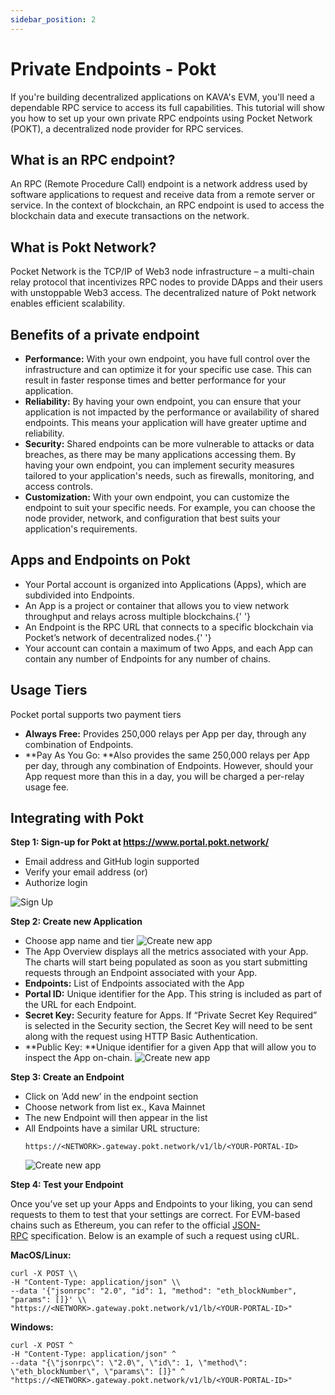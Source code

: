 ```yaml
---
sidebar_position: 2
---
```


# Private Endpoints - Pokt

If you're building decentralized applications on KAVA's EVM, you'll need a dependable RPC service to access its full capabilities. This tutorial will show you how to set up your own private RPC endpoints using Pocket Network (POKT), a decentralized node provider for RPC services.

## What is an RPC endpoint?

An RPC (Remote Procedure Call) endpoint is a network address used by software applications to request and receive data from a remote server or service. In the context of blockchain, an RPC endpoint is used to access the blockchain data and execute transactions on the network.

## What is Pokt Network?

Pocket Network is the TCP/IP of Web3 node infrastructure – a multi-chain relay protocol that incentivizes RPC nodes to provide DApps and their users with unstoppable Web3 access. The decentralized nature of Pokt network enables efficient scalability.

## Benefits of a private endpoint

- **Performance:** With your own endpoint, you have full control over the
  infrastructure and can optimize it for your specific use case. This can
  result in faster response times and better performance for your application.
- **Reliability:** By having your own endpoint, you can ensure that your
  application is not impacted by the performance or availability of shared
  endpoints. This means your application will have greater uptime and
  reliability.
- **Security:** Shared endpoints can be more vulnerable to attacks or data
  breaches, as there may be many applications accessing them. By having your
  own endpoint, you can implement security measures tailored to your
  application's needs, such as firewalls, monitoring, and access controls.
- **Customization:** With your own endpoint, you can customize the endpoint
  to suit your specific needs. For example, you can choose the node provider,
  network, and configuration that best suits your application's requirements.

## Apps and Endpoints on Pokt

- Your Portal account is organized into Applications (Apps), which are
  subdivided into Endpoints.
- An App is a project or container that allows you to view network throughput
  and relays across multiple blockchains.{' '}
- An Endpoint is the RPC URL that connects to a specific blockchain via
  Pocket’s network of decentralized nodes.{' '}
- Your account can contain a maximum of two Apps, and each App can contain any
  number of Endpoints for any number of chains.

## Usage Tiers

Pocket portal supports two payment tiers

- **Always Free:** Provides 250,000 relays per App per day, through any
  combination of Endpoints.
- **Pay As You Go: **Also provides the same 250,000 relays per App per day,
  through any combination of Endpoints. However, should your App request more
  than this in a day, you will be charged a per-relay usage fee.

## Integrating with Pokt

**Step 1: Sign-up for Pokt at https://www.portal.pokt.network/**

- Email address and GitHub login supported
- Verify your email address (or)
- Authorize login

![Sign Up](../../static/img/tutorial/pokt/1.jpg)

**Step 2: Create new Application**

- Choose app name and tier
  ![Create new app](../../static/img/tutorial/pokt/2.jpg)
- The App Overview displays all the metrics associated with your App. The charts will start being populated as soon as you start submitting requests through an Endpoint associated with your App.
- **Endpoints:** List of Endpoints associated with the App
- **Portal ID:** Unique identifier for the App. This string is included as part of the URL for each Endpoint.
- **Secret Key:** Security feature for Apps. If “Private Secret Key Required” is selected in the Security section, the Secret Key will need to be sent along with the request using HTTP Basic Authentication.
- **Public Key: **Unique identifier for a given App that will allow you to
  inspect the App on-chain.
  ![Create new app](../../static/img/tutorial/pokt/3.jpg)

**Step 3: Create an Endpoint**

- Click on ‘Add new’ in the endpoint section
- Choose network from list ex., Kava Mainnet
- The new Endpoint will then appear in the list
- All Endpoints have a similar URL structure:
  ```
  https://<NETWORK>.gateway.pokt.network/v1/lb/<YOUR-PORTAL-ID>
  ```
  ![Create new app](../../static/img/tutorial/pokt/4.jpg)

**Step 4: Test your Endpoint**

Once you’ve set up your Apps and Endpoints to your liking, you can send requests to them to test that your settings are correct.
For EVM-based chains such as Ethereum, you can refer to the official [JSON-RPC](https://ethereum.org/en/developers/docs/apis/json-rpc/#json-rpc-methods) specification. Below is an example of such a request using cURL.

**MacOS/Linux:**

```
curl -X POST \\
-H "Content-Type: application/json" \\
--data '{"jsonrpc": "2.0", "id": 1, "method": "eth_blockNumber", "params": []}' \\
"https://<NETWORK>.gateway.pokt.network/v1/lb/<YOUR-PORTAL-ID>"

```

**Windows:**

```
curl -X POST ^
-H "Content-Type: application/json" ^
--data "{\"jsonrpc\": \"2.0\", \"id\": 1, \"method\": \"eth_blockNumber\", \"params\": []}" ^
"https://<NETWORK>.gateway.pokt.network/v1/lb/<YOUR-PORTAL-ID>"

```
